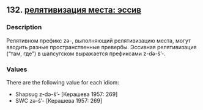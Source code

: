 ## 132. <a href =  'https://agricolamz.github.io/The_Circassian_Isoglosses_Database/132.html'>релятивизация места: эссив</a>
### Description

Релятивном префикс zə-, выполняющий релятивизацию места, могут вводить разные пространственные превербы. Эссивная релятивизация ("там, где") в шапсугском выражается префиксами z-də-š'-.


### Values
There are the following value for each idiom:

* Shapsug z-də-š'- [Керашева 1957: 269]
* SWC zə-š'- [Керашева 1957: 269]

